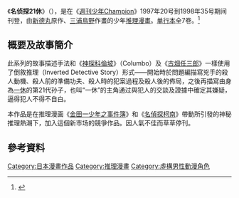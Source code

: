 {{inproject|ACG}}
《'''名侦探21休'''》（{{lang-ja|探偵ボーズ21休さん}}），是在《[[週刊少年Champion|週刊少年Champion]]》1997年20号到1998年35号期间刊登，由[[新德丸|新德丸]]原作、[[三浦鳥野|三浦鳥野]]作畫的少年[[推理漫畫|推理漫畫]]。[[单行本|单行本]]全7卷。<ref>{{cite  | url =http://webpac.ksml.edu.tw/bookDetail.jsp?id=178149#  | title =名偵探21休  | publisher =[[高雄市立圖書館|高雄市立圖書館]]  | accessdate =2012-02-12  | archive-date =2020-11-12  | archive-url =https://web.archive.org/web/20201112013621/http://webpac.ksml.edu.tw/bookDetail.jsp?id=178149  }}</ref>

==概要及故事簡介==
此系列的故事描述手法和《[[神探科倫坡|神探科倫坡]]》（Columbo）及《[[古畑任三郎|古畑任三郎]]》一樣使用了倒敘推理（Inverted Detective Story）形式——開始時於問題編描寫兇手的殺人動機、殺人前的準備功夫、殺人時的犯案過程及殺人後的佈局，之後再描寫由身為[[一休|一休]]的第21代孙子，也叫“一休”的主角通过與犯人的交談及證據中確定其嫌疑，逼得犯人不得不自白。

本作品是在推理漫画《[[金田一少年之事件簿|金田一少年之事件簿]]》和《[[名偵探柯南|名偵探柯南]]》帶動所引發的神秘推理熱潮下，加入這個新市场的競爭作品。因人氣不佳而草草停刊。

==參考資料==
<div class="references-small">
<references />
</div>

{{Manga-stub}}

{{DEFAULTSORT:Tanteibouzunizyuuikkyuusan}}
[[Category:日本漫畫作品|Category:日本漫畫作品]]
[[Category:推理漫畫|Category:推理漫畫]]
[[Category:虛構男性動漫角色|Category:虛構男性動漫角色]]